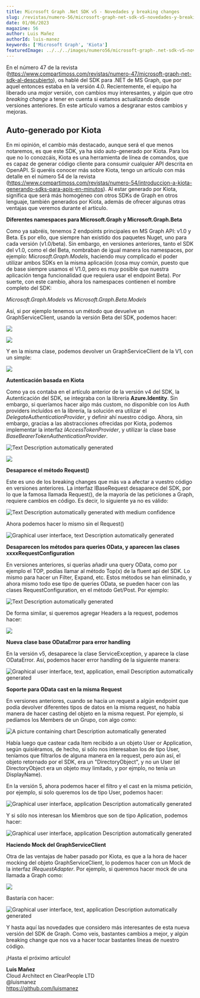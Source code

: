 ---
title: Microsoft Graph .Net SDK v5 - Novedades y breaking changes
slug: /revistas/numero-56/microsoft-graph-net-sdk-v5-novedades-y-breaking-changes
date: 01/06/2023
magazine: 56
author: Luis Mañez
authorId: luis-manez
keywords: ['Microsoft Graph', 'Kiota']
featuredImage: ../../../images/numero56/microsoft-graph-.net-sdk-v5-novedades-y-breaking-changes/image1.png
---

En el número 47 de la revista
(<https://www.compartimoss.com/revistas/numero-47/microsoft-graph-net-sdk-al-descubierto>),
os hablé del SDK para .NET de MS Graph, que por aquel entonces estaba en
la versión 4.0. Recientemente, el equipo ha liberado una *major*
versión, con cambios muy interesantes, y algún que otro *breaking
change* a tener en cuenta si estamos actualizando desde versiones
anteriores. En este artículo vamos a desgranar estos cambios y mejoras.

## Auto-generado por Kiota

En mi opinión, el cambio más destacado, aunque será el que menos
notaremos, es que este SDK, ya ha sido auto-generado por Kiota. Para los
que no lo conozcáis, Kiota es una herramienta de línea de comandos, que
es capaz de generar código cliente para consumir cualquier API descrita
en OpenAPI. Si queréis conocer más sobre Kiota, tengo un artículo con
más detalle en el número 54 de la revista
(<https://www.compartimoss.com/revistas/numero-54/introduccion-a-kiota-generando-sdks-para-apis-en-minutos>).
Al estar generado por Kiota, significa que será más homogéneo con otros
SDKs de Graph en otros lenguaje, también generados por Kiota, además de
ofrecer algunas otras ventajas que veremos durante el artículo.

**Diferentes namespaces para Microsoft.Graph y Microsoft.Graph.Beta**

Como ya sabréis, tenemos 2 endpoints principales en MS Graph API: v1.0 y
Beta. Es por ello, que siempre han existido dos paquetes Nuget, uno para
cada versión (v1.0/beta). Sin embargo, en versiones anteriores, tanto el
SDK del v1.0, como el del Beta, nombraban de igual manera los
namespaces, por ejemplo: Mic*rosoft.Graph.Models*, haciendo muy
complicado el poder utilizar ambos SDKs en la misma aplicación (cosa muy
común, puesto que de base siempre usamos el V1.0, pero es muy posible
que nuestra aplicación tenga funcionalidad que requiera usar el endpoint
Beta). Por suerte, con este cambio, ahora los namespaces contienen el
nombre completo del SDK:

*Microsoft.Graph.Models* vs *Microsoft.Graph.Beta.Models*

Así, si por ejemplo tenemos un método que devuelve un
GraphServiceClient, usando la versión Beta del SDK, podemos hacer:

![](../../../images/numero56/microsoft-graph-.net-sdk-v5-novedades-y-breaking-changes/image1.png)

![](../../../images/numero56/microsoft-graph-.net-sdk-v5-novedades-y-breaking-changes/image2.png)

Y en la misma clase, podemos devolver un GraphServiceClient de la V1,
con un simple:

![](../../../images/numero56/microsoft-graph-.net-sdk-v5-novedades-y-breaking-changes/image3.png)

**Autenticación basada en Kiota**

Como ya os contaba en el artículo anterior de la versión v4 del SDK, la
Autenticación del SDK, se integraba con la librería **Azure.Identity**.
Sin embargo, si queríamos hacer algo más custom, no disponible con los
Auth providers incluídos en la librería, la solución era utilizar el
*DelegateAuthenticationProvider*, y definir ahí nuestro código. Ahora,
sin embargo, gracias a las abstracciones ofrecidas por Kiota, podemos
implementar la interfaz *IAccessTokenProvider*, y utilizar la clase base
*BaseBearerTokenAuthenticationProvider*.

![Text Description automatically
generated](../../../images/numero56/microsoft-graph-.net-sdk-v5-novedades-y-breaking-changes/image4.png)

![](../../../images/numero56/microsoft-graph-.net-sdk-v5-novedades-y-breaking-changes/image5.png)

**Desaparece el método Request()**

Este es uno de los breaking changes que más va a afectar a vuestro
código en versiones anteriores. La interfaz IBaseRequest desaparece del
SDK, por lo que la famosa llamada Request(), de la mayoría de las
peticiones a Graph, requiere cambios en código. Es decir, lo siguiente
ya no es válido:

![Text Description automatically generated with medium
confidence](../../../images/numero56/microsoft-graph-.net-sdk-v5-novedades-y-breaking-changes/image6.png)

Ahora podemos hacer lo mismo sin el Request()

![Graphical user interface, text Description automatically
generated](../../../images/numero56/microsoft-graph-.net-sdk-v5-novedades-y-breaking-changes/image7.png)

**Desaparecen los métodos para queries OData, y aparecen las clases
xxxxRequestConfiguration**

En versiones anteriores, si querías añadir una query OData, como por
ejemplo el TOP, podías llamar al método Top(x) de la fluent api del SDK.
Lo mismo para hacer un Filter, Expand, etc. Estos métodos se han
eliminado, y ahora mismo todo ese tipo de queries OData, se pueden hacer
con las clases RequestConfiguration, en el método Get/Post. Por ejemplo:

![Text Description automatically
generated](../../../images/numero56/microsoft-graph-.net-sdk-v5-novedades-y-breaking-changes/image8.png)

De forma similar, si queremos agregar Headers a la request, podemos
hacer:

![](../../../images/numero56/microsoft-graph-.net-sdk-v5-novedades-y-breaking-changes/image9.png)

**Nueva clase base ODataError para error handling**

En la versión v5, desaparece la clase ServiceException, y aparece la
clase ODataError. Así, podemos hacer error handling de la siguiente
manera:

![Graphical user interface, text, application, email Description
automatically
generated](../../../images/numero56/microsoft-graph-.net-sdk-v5-novedades-y-breaking-changes/image10.png)

**Soporte para OData cast en la misma Request**

En versiones anteriores, cuando se hacía un request a algún endpoint que
podía devolver diferentes tipos de datos en la misma request, no había
manera de hacer casting del objeto en la misma request. Por ejemplo, si
pedíamos los Members de un Grupo, con algo como:

![A picture containing chart Description automatically
generated](../../../images/numero56/microsoft-graph-.net-sdk-v5-novedades-y-breaking-changes/image11.png)

Había luego que castear cada Item recibido a un objeto User or
Application, según quisiéramos, de hecho, si sólo nos interesaban los de
tipo User, teníamos que filtrarlos de alguna manera en la request, pero
aún así, el objeto retornado por el SDK, era un "DirectoryObject", y no
un User (el DirectoryObject era un objeto muy limitado, y por ejmplo, no
tenía un DisplayName).

En la versión 5, ahora podemos hacer el filtro y el cast en la misma
petición, por ejemplo, si solo queremos los de tipo User, podemos hacer:

![Graphical user interface, application Description automatically
generated](../../../images/numero56/microsoft-graph-.net-sdk-v5-novedades-y-breaking-changes/image12.png)

Y si sólo nos interesan los Miembros que son de tipo Aplication, podemos
hacer:

![Graphical user interface, application Description automatically
generated](../../../images/numero56/microsoft-graph-.net-sdk-v5-novedades-y-breaking-changes/image13.png)

**Haciendo Mock del GraphServiceClient**

Otra de las ventajas de haber pasado por Kiota, es que a la hora de
hacer mocking del objeto GraphServiceClient, lo podemos hacer con un
Mock de la interfaz *IRequestAdapter*. Por ejemplo, si queremos hacer
mock de una llamada a Graph como:

![](../../../images/numero56/microsoft-graph-.net-sdk-v5-novedades-y-breaking-changes/image14.png)

Bastaría con hacer:

![Graphical user interface, text, application Description automatically
generated](../../../images/numero56/microsoft-graph-.net-sdk-v5-novedades-y-breaking-changes/image15.png)

Y hasta aquí las novedades que considero más interesantes de esta nueva
versión del SDK de Graph. Como veis, bastantes cambios a mejor, y algún
breaking change que nos va a hacer tocar bastantes líneas de nuestro
código.

¡Hasta el próximo artículo!

**Luis Mañez** <br />
Cloud Architect en ClearPeople LTD <br />
@luismanez <br />
<https://github.com/luismanez>
